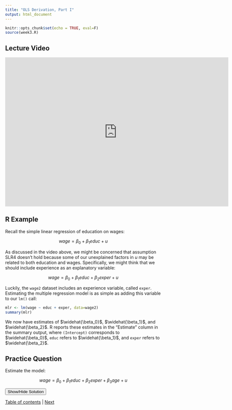 ```yaml
---
title: "OLS Derivation, Part I"
output: html_document
---
```


```r
knitr::opts_chunk$set(echo = TRUE, eval=F)
source(week3.R)
```

## Lecture Video

<iframe id="kaltura_player" src="https://cdnapisec.kaltura.com/p/391241/sp/39124100/embedIframeJs/uiconf_id/22119142/partner_id/391241?iframeembed=true&playerId=kaltura_player&entry_id=0_d28958g8&flashvars[localizationCode]=en&amp;flashvars[leadWithHTML5]=true&amp;flashvars[sideBarContainer.plugin]=true&amp;flashvars[sideBarContainer.position]=left&amp;flashvars[sideBarContainer.clickToClose]=true&amp;flashvars[chapters.plugin]=true&amp;flashvars[chapters.layout]=vertical&amp;flashvars[chapters.thumbnailRotator]=false&amp;flashvars[streamSelector.plugin]=true&amp;flashvars[EmbedPlayer.SpinnerTarget]=videoHolder&amp;flashvars[dualScreen.plugin]=true&amp;flashvars[hotspots.plugin]=1&amp;flashvars[Kaltura.addCrossoriginToIframe]=true&amp;&wid=0_m48krxrh" width="720" height="480"  allow="autoplay *; fullscreen *; encrypted-media *" sandbox="allow-forms allow-same-origin allow-scripts allow-top-navigation allow-pointer-lock allow-popups allow-modals allow-orientation-lock allow-popups-to-escape-sandbox allow-presentation allow-top-navigation-by-user-activation" frameborder="0" title="Kaltura Player"></iframe>


## R Example

Recall the simple linear regression of education on wages:

$$wage = \beta_0 + \beta_1 educ + u$$

As discussed in the video above, we might be concerned that assumption SLR4 doesn't hold because some of our unexplained factors in $u$ may be related to both education and wages. Specifically, we might think that we should include experience as an explanatory variable:

$$wage = \beta_0 + \beta_1 educ + \beta_2 exper + u$$

Luckily, the `wage2` dataset includes an experience variable, called `exper`. Estimating the multiple regression model is as simple as adding this variable to our `lm()` call:

```r
mlr <- lm(wage ~ educ + exper, data=wage2)
summary(mlr)
```

We now have estimates of $\widehat{\beta_0}$, $\widehat{\beta_1}$, and $\widehat{\beta_2}$. R reports these estimates in the "Estimate" column in the summary output, where `(Intercept)` corresponds to $\widehat{\beta_0}$, `educ` refers to $\widehat{\beta_1}$, and `exper` refers to $\widehat{\beta_2}$. 

## Practice Question

Estimate the model:

$$wage = \beta_0 + \beta_1 educ + \beta_2 exper + \beta_3 age + u$$

<div id="spoiler" style="display:none">
```r
mlr2 <- lm(wage ~ educ + exper + age, data=wage2)
summary(mlr2)
```r
</div>

<button title="Click to Show/Hide Content" type="button" onclick="if(document.getElementById('spoiler') .style.display=='none') {document.getElementById('spoiler') .style.display=''}else{document.getElementById('spoiler') .style.display='none'}">Show/Hide Solution</button>


[Table of contents](3_0.html) | [Next](3_2.html)
